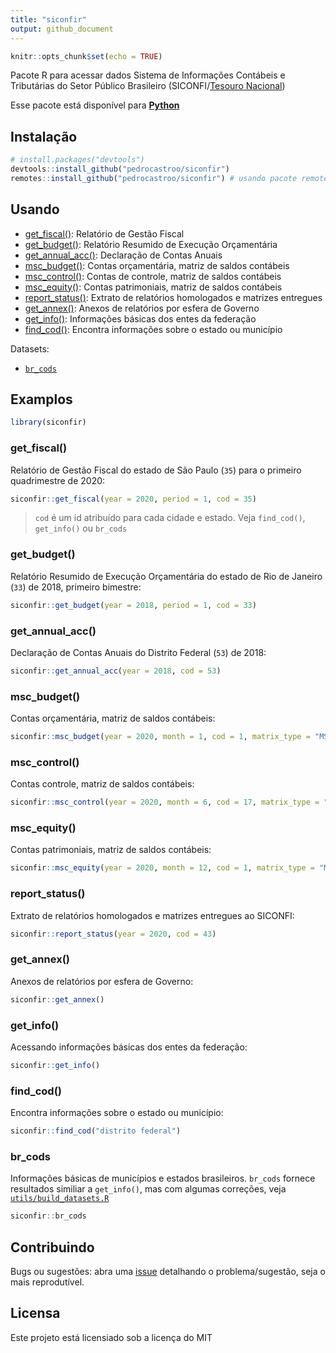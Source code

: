 ```yaml
---
title: "siconfir"
output: github_document
---
```


```r
knitr::opts_chunk$set(echo = TRUE)
```

Pacote R para acessar dados Sistema de Informações Contábeis e Tributárias do Setor Público Brasileiro (SICONFI/[Tesouro Nacional](https://www.gov.br/tesouronacional/))

Esse pacote está disponível para [**Python**](https://github.com/pedrocastroo/siconfipy)

## Instalação

```r
# install.packages("devtools")
devtools::install_github("pedrocastroo/siconfir")
remotes::install_github("pedrocastroo/siconfir") # usando pacote remotes
```

## Usando

- [get_fiscal()](#get_fiscal): Relatório de Gestão Fiscal
- [get_budget()](#get_budget): Relatório Resumido de Execução Orçamentária
- [get_annual_acc()](#get_annual_acc): Declaração de Contas Anuais
- [msc_budget()](#msc_budget): Contas orçamentária, matriz de saldos contábeis
- [msc_control()](#msc_control): Contas de controle, matriz de saldos contábeis
- [msc_equity()](#msc_equity): Contas patrimoniais, matriz de saldos contábeis
- [report_status()](#report_status): Extrato de relatórios homologados e matrizes entregues
- [get_annex()](#get_annex): Anexos de relatórios por esfera de Governo 
- [get_info()](#get_info): Informações básicas dos entes da federação
- [find_cod()](#find_cod): Encontra informações sobre o estado ou município

Datasets:

- [`br_cods`](#br_cods)

## Examplos

```r
library(siconfir)
```

### get_fiscal(){#get_fiscal}

Relatório de Gestão Fiscal do estado de São Paulo (`35`) para o primeiro quadrimestre de 2020:

```r
siconfir::get_fiscal(year = 2020, period = 1, cod = 35)
```

> `cod` é um id atribuído para cada cidade e estado. Veja `find_cod()`, `get_info()` ou `br_cods`

### get_budget(){#get_budget}

Relatório Resumido de Execução Orçamentária do estado de Rio de Janeiro (`33`) de 2018, primeiro bimestre:

```r
siconfir::get_budget(year = 2018, period = 1, cod = 33)
```

### get_annual_acc(){#get_annual_acc}

Declaração de Contas Anuais do Distrito Federal (`53`) de 2018:

```r
siconfir::get_annual_acc(year = 2018, cod = 53)
```

### msc_budget(){#msc_budget}

Contas orçamentária, matriz de saldos contábeis:

```r
siconfir::msc_budget(year = 2020, month = 1, cod = 1, matrix_type = "MSCC", class = 5, value = "period_change")
```

### msc_control(){#msc_control}

Contas controle, matriz de saldos contábeis:

```r
siconfir::msc_control(year = 2020, month = 6, cod = 17, matrix_type = "MSCC", class = 7, value = "ending_balance")
```

### msc_equity(){#msc_equity}

Contas patrimoniais, matriz de saldos contábeis:

```r
siconfir::msc_equity(year = 2020, month = 12, cod = 1, matrix_type = "MSCE", class = 1, value = "beginning_balance") # cod = 1 é o id do Brasil
```

### report_status(){#report_status}

Extrato de relatórios homologados e matrizes entregues ao SICONFI:

```r
siconfir::report_status(year = 2020, cod = 43)
```

### get_annex(){#get_annex}

Anexos de relatórios por esfera de Governo:

```r
siconfir::get_annex()
```

### get_info(){#get_info}

Acessando informações básicas dos entes da federação:

```r
siconfir::get_info()
```

### find_cod(){#find_cod}

Encontra informações sobre o estado ou município:

```r
siconfir::find_cod("distrito federal")
```

### br_cods{#br_cods}

Informações básicas de municípios e estados brasileiros. `br_cods` fornece resultados similiar a `get_info()`, mas com algumas correções, veja [`utils/build_datasets.R`](utils/build_datasets.R)

```r
siconfir::br_cods
```

## Contribuindo

Bugs ou sugestões: abra uma [issue](https://github.com/pedrocastroo/siconfir/issues) detalhando o problema/sugestão, seja o mais reprodutível.

## Licensa

Este projeto está licensiado sob a licença do MIT